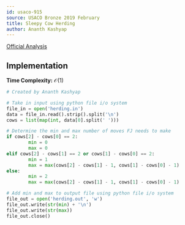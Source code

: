 ```yaml
---
id: usaco-915
source: USACO Bronze 2019 February
title: Sleepy Cow Herding
author: Ananth Kashyap
---
```


[Official Analysis](http://www.usaco.org/current/data/sol_herding_bronze_feb19.html)

## Implementation

**Time Complexity:** $\mathcal{O}(1)$

<LanguageSection>
<PySection>

```python
# Created by Ananth Kashyap

# Take in input using python file i/o system
file_in = open('herding.in')
data = file_in.read().strip().split('\n')
cows = list(map(int, data[0].split(' ')))

# Determine the min and max number of moves FJ needs to make
if cows[2] - cows[0] == 2:
		min = 0
		max = 0
elif cows[2] - cows[1] == 2 or cows[1] - cows[0] == 2:
		min = 1
		max = max(cows[2] - cows[1] - 1, cows[1] - cows[0] - 1)
else:
		min = 2
		max = max(cows[2] - cows[1] - 1, cows[1] - cows[0] - 1)

# Add min and max to output file using python file i/o system
file_out = open('herding.out', 'w')
file_out.write(str(min) + '\n')
file_out.write(str(max))
file_out.close()
```

</PySection>
</LanguageSection>
